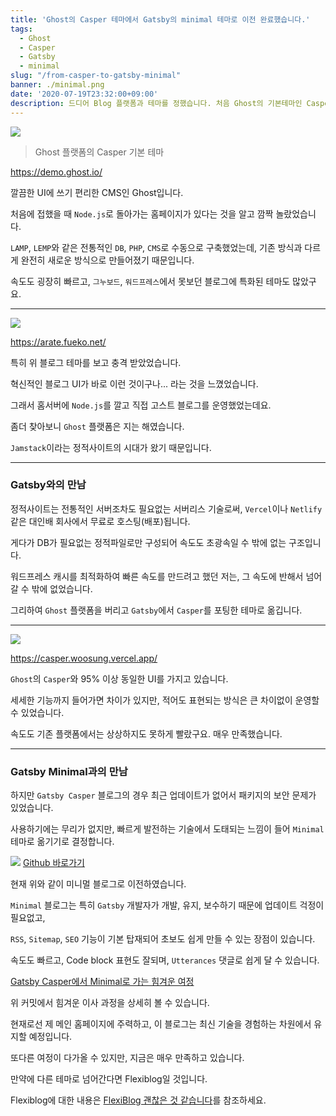```yaml
---
title: 'Ghost의 Casper 테마에서 Gatsby의 minimal 테마로 이전 완료했습니다.'
tags: 
  - Ghost
  - Casper
  - Gatsby
  - minimal
slug: "/from-casper-to-gatsby-minimal"
banner: ./minimal.png
date: '2020-07-19T23:32:00+09:00'
description: 드디어 Blog 플랫폼과 테마를 정했습니다. 처음 Ghost의 기본테마인 Casper부터 지금의 Gatsby minimal까지 긴 여정이었습니다.
---
```

![](./ghost.png)

> Ghost 플랫폼의 Casper 기본 테마

<a href="https://demo.ghost.io/" target="_blank" rel="noopener noreferrer">https://demo.ghost.io/</a>

깔끔한 UI에 쓰기 편리한 CMS인 Ghost입니다.

처음에 접했을 때 `Node.js`로 돌아가는 홈페이지가 있다는 것을 알고 깜짝 놀랐었습니다.

`LAMP`, `LEMP`와 같은 전통적인 `DB`, `PHP`, `CMS`로 수동으로 구축했었는데, 기존 방식과 다르게 완전히 새로운 방식으로 만들어졌기 때문입니다.

속도도 굉장히 빠르고, `그누보드`, `워드프레스`에서 못보던 블로그에 특화된 테마도 많았구요.

---

![](./ghost-arate.png)

<a href="https://arate.fueko.net/" target="_blank" rel="noopener noreferrer">https://arate.fueko.net/</a>

특히 위 블로그 테마를 보고 충격 받았었습니다.

혁신적인 블로그 UI가 바로 이런 것이구나... 라는 것을 느꼈었습니다.

그래서 홈서버에 `Node.js`를 깔고 직접 고스트 블로그를 운영했었는데요.

좀더 찾아보니 `Ghost` 플랫폼은 지는 해였습니다.

`Jamstack`이라는 정적사이트의 시대가 왔기 때문입니다.

---

### Gatsby와의 만남

정적사이트는 전통적인 서버조차도 필요없는 서버리스 기술로써, `Vercel`이나 `Netlify` 같은 대인배 회사에서 무료로 호스팅(배포)됩니다.

게다가 DB가 필요없는 정적파일로만 구성되어 속도도 초광속일 수 밖에 없는 구조입니다.

워드프레스 캐시를 최적화하여 빠른 속도를 만드려고 했던 저는, 그 속도에 반해서 넘어갈 수 밖에 없었습니다.

그리하여 `Ghost` 플랫폼을 버리고 `Gatsby`에서 `Casper`를 포팅한 테마로 옮깁니다.

---

![](./gatsby-casper.png)

<a href="https://casper.woosung.vercel.app/" target="_blank" rel="noopener noreferrer">https://casper.woosung.vercel.app/</a>

`Ghost`의 `Casper`와 95% 이상 동일한 UI를 가지고 있습니다.

세세한 기능까지 들어가면 차이가 있지만, 적어도 표현되는 방식은 큰 차이없이 운영할 수 있었습니다.

속도도 기존 플랫폼에서는 상상하지도 못하게 빨랐구요. 매우 만족했습니다.

---

### Gatsby Minimal과의 만남

하지만 `Gatsby Casper` 블로그의 경우 최근 업데이트가 없어서 패키지의 보안 문제가 있었습니다.

사용하기에는 무리가 없지만, 빠르게 발전하는 기술에서 도태되는 느낌이 들어 `Minimal` 테마로 옮기기로 결정합니다.

![](./minimal.png)
<a href="https://github.com/LekoArts/gatsby-themes/tree/master/themes/gatsby-theme-minimal-blog" target="_blank" rel="noopener noreferrer">Github 바로가기</a>

현재 위와 같이 미니멀 블로그로 이전하였습니다.

`Minimal` 블로그는 특히 `Gatsby` 개발자가 개발, 유지, 보수하기 때문에 업데이트 걱정이 필요없고,

`RSS`, `Sitemap`, `SEO` 기능이 기본 탑재되어 초보도 쉽게 만들 수 있는 장점이 있습니다.

속도도 빠르고, Code block 표현도 잘되며, `Utterances` 댓글로 쉽게 달 수 있습니다.

<a href="https://github.com/woosungchoi/gatsby-minimal/commit/e85fdb4ad650403c8542b08624cb53ef938521f1" target="_blank" rel="noopener noreferrer">Gatsby Casper에서 Minimal로 가는 힘겨운 여정</a>

위 커밋에서 힘겨운 이사 과정을 상세히 볼 수 있습니다.

현재로선 제 메인 홈페이지에 주력하고, 이 블로그는 최신 기술을 경험하는 차원에서 유지할 예정입니다.

또다른 여정이 다가올 수 있지만, 지금은 매우 만족하고 있습니다.

만약에 다른 테마로 넘어간다면 Flexiblog일 것입니다.

Flexiblog에 대한 내용은 <a href="https://blog.wsgvet.com/gatsby-flexyblog" target="_blank" rel="noopener noreferrer">FlexiBlog 괜찮은 것 같습니다</a>를 참조하세요.